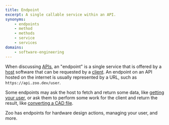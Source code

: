 ```yaml
---
title: Endpoint
excerpt: A single callable service within an API.
synonyms:
    - endpoints
    - method
    - methods
    - service
    - services
domains:
    - software-engineering
---
```

When discussing [APIs](/glossary/application-programming-interface-api), an "endpoint" is a single service that is offered by a [host](/glossary/host) software that can be requested by a [client](/glossary/client). An endpoint on an API hosted on the internet is usually represented by a URL, such as `https://api.zoo.dev/user`.

Some endpoints may ask the host to fetch and return some data, like [getting your user](https://zoo.dev/docs/developer-tools/api/users/get-your-user), or ask them to perform some work for the client and return the result, like [converting a CAD file](https://zoo.dev/docs/developer-tools/api/file/convert-cad-file-with-defaults).

Zoo has endpoints for hardware design actions, managing your user, and more.
